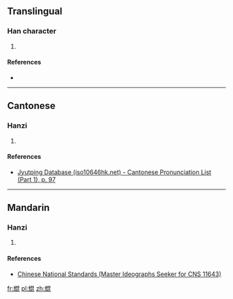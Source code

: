 ==Translingual==

===Han character===
{{Han char|rn=42|rad=小|as=11|sn=14|four=|canj=FUAPP|ids=⿰光昆}}

# {{defn|Han|sort=小11}}

====References====
* {{Han ref|kx=0125.251|hdz=10565.211|uh=5C21|ud=23585}}

----

==Cantonese==

===Hanzi===
{{yue-hanzi|jyut=[[kwan1]]|y=kwan1}}

# {{defn|lang=yue|sort=小11}}

====References====
* [http://www.iso10646hk.net/jp/document/download.jsp Jyutping Database (iso10646hk.net) - Cantonese Pronunciation List (Part 1), p. 97]

----

==Mandarin==

===Hanzi===
{{cmn-hanzi|pin=[[hùn]] ([[hun4]])|wg=hun<sup>4</sup>}}

# {{defn|lang=cmn|sort=小11}}

====References====
* [http://www.cns11643.gov.tw/AIDB/query_general_view.do?page=3&code=6525 Chinese National Standards (Master Ideographs Seeker for CNS 11643)]

[[fr:尡]]
[[pl:尡]]
[[zh:尡]]